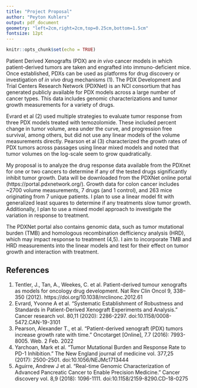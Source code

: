 ```yaml
---
title: "Project Proposal"
author: "Peyton Kuhlers"
output: pdf_document
geometry: "left=2cm,right=2cm,top=0.25cm,bottom=1.5cm"
fontsize: 12pt
---
```


```r
knitr::opts_chunk$set(echo = TRUE)
```

Patient Derived Xenografts (PDX) are *in vivo* cancer models
in which patient-derived tumors are taken and engrafted into immuno-deficient mice.
Once established, PDXs can be used as platforms for drug discovery or
investigation of *in vivo* drug mechanisms (1).
The PDX Development and Trial Centers Research Network (PDXNet) is an
NCI consortium that has generated publicly available for
PDX models across a large number of cancer types.
This data includes genomic characterizations and tumor growth measurements for
a variety of drugs.

Evrard et al (2) used multiple strategies to evaluate tumor response
from three PDX models treated with temozolomide.
These included percent change in tumor volume,
area under the curve, and progression free survival, among others,
but did not use any linear models of the volume measurements directly.
Pearson et al (3) characterized the growth rates of PDX tumors
across passages using linear mixed models and noted that
tumor volumes on the log-scale seem to grow quadratically.

My proposal is to analyze the drug response data
available from the PDXnet for one or two
cancers to determine if any of the tested drugs significantly inhibit
tumor growth.
Data will be downloaded from the PDXNet online portal
(https://portal.pdxnetwork.org/).
Growth data for colon cancer includes ~2700 volume measurements,
7 drugs (and 1 control), and 263 mice originating from 7 unique patients.
I plan to use a linear model fit with generalized least squares
to determine if any treatments slow tumor growth.
Additionally, I plan to use a mixed model approach to
investigate the variation in response to treatment.

The PDXNet portal also contains genomic data,
such as tumor mutational burden (TMB)
and homologous recombination defficiency analysis (HRD),
which may impact response to treatment (4,5).
I aim to incorporate TMB and HRD measurements into the linear models and
test for their effect on tumor growth and interaction with treatment.

References
----------
1) Tentler, J., Tan, A., Weekes, C. et al. Patient-derived tumour xenografts as models for oncology drug development. Nat Rev Clin Oncol 9, 338–350 (2012). https://doi.org/10.1038/nrclinonc.2012.61
2) Evrard, Yvonne A et al. “Systematic Establishment of Robustness and Standards in Patient-Derived Xenograft Experiments and Analysis.” Cancer research vol. 80,11 (2020): 2286-2297. doi:10.1158/0008-5472.CAN-19-3101
3) Pearson, Alexander T., et al. "Patient-derived xenograft (PDX) tumors increase growth rate with time." Oncotarget [Online], 7.7 (2016): 7993-8005. Web. 2 Feb. 2022 
4) Yarchoan, Mark et al. “Tumor Mutational Burden and Response Rate to PD-1 Inhibition.” The New England journal of medicine vol. 377,25 (2017): 2500-2501. doi:10.1056/NEJMc1713444
5) Aguirre, Andrew J et al. “Real-time Genomic Characterization of Advanced Pancreatic Cancer to Enable Precision Medicine.” Cancer discovery vol. 8,9 (2018): 1096-1111. doi:10.1158/2159-8290.CD-18-0275